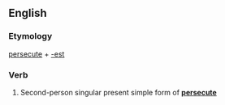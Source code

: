 ==English==

===Etymology===
[[persecute]] + [[-est]]

===Verb===
{{infl|en|verb form}}

# {{archaic}} Second-person singular present simple form of '''[[persecute]]'''